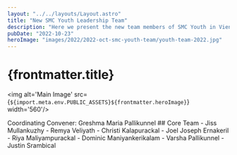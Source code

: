 ```yaml
---
layout: "../../layouts/Layout.astro"
title: "New SMC Youth Leadership Team"
description: "Here we present the new team members of SMC Youth in Vienna 🙂! Teamwork makes the dreamwork! #cheesy We are excited 😊 to plan new events and share some awesome 😎 news! Stay tuned people"
pubDate: "2022-10-23"
heroImage: "images/2022/2022-oct-smc-youth-team/youth-team-2022.jpg"
---
```

# {frontmatter.title}


<img alt='Main Image' src={`${import.meta.env.PUBLIC_ASSETS}${frontmatter.heroImage}`} width='560'/>
<section>
Coordinating Convener: Greshma Maria Pallikunnel
## Core Team
- Jiss Mullankuzhy
- Remya Veliyath
- Christi Kalapurackal
- Joel Joseph Ernakeril
- Riya Maliyampurackal
- Dominic Maniyankerikalam
- Varsha Pallikunnel
- Justin Srambical
</section>